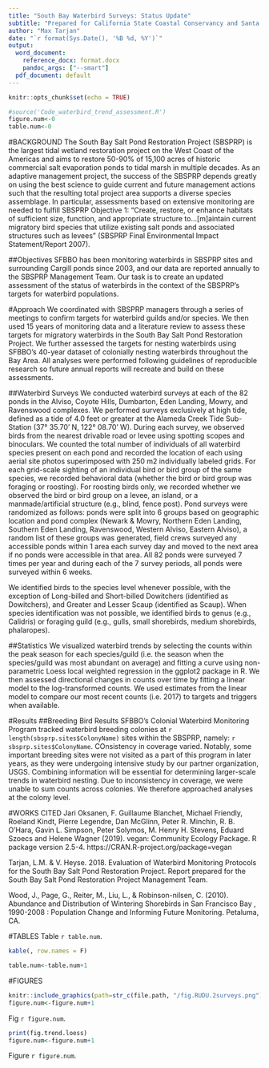 ```yaml
---
title: "South Bay Waterbird Surveys: Status Update"
subtitle: "Prepared for California State Coastal Conservancy and Santa Clara Valley Water District"
author: "Max Tarjan"
date: "`r format(Sys.Date(), '%B %d, %Y')`"
output: 
  word_document:
    reference_docx: format.docx
    pandoc_args: ["--smart"]
  pdf_document: default
---
```


```r
knitr::opts_chunk$set(echo = TRUE)
```

```r
#source('Code_waterbird_trend_assessment.R')
figure.num<-0
table.num<-0
```

#BACKGROUND
The South Bay Salt Pond Restoration Project (SBSPRP) is the largest tidal wetland restoration project on the West Coast of the Americas and aims to restore 50-90% of 15,100 acres of historic commercial salt evaporation ponds to tidal marsh in multiple decades. As an adaptive management project, the success of the SBSPRP depends greatly on using the best science to guide current and future management actions such that the resulting total project area supports a diverse species assemblage. In particular, assessments based on extensive monitoring are needed to fulfill SBSPRP Objective 1: “Create, restore, or enhance habitats of sufficient size, function, and appropriate structure to…[m]aintain current migratory bird species that utilize existing salt ponds and associated structures such as levees” (SBSPRP Final Environmental Impact Statement/Report 2007).

##Objectives
SFBBO has been monitoring waterbirds in SBSPRP sites and surrounding Cargill ponds since 2003, and our data are reported annually to the SBSPRP Management Team. Our task is to create an updated assessment of the status of waterbirds in the context of the SBSPRP’s targets for waterbird populations. 

#Approach
We coordinated with SBSPRP managers through a series of meetings to confirm targets for waterbird guilds and/or species. We then used 15 years of monitoring data and a literature review to assess these targets for migratory waterbirds in the South Bay Salt Pond Restoration Project. We further assessed the targets for nesting waterbirds using SFBBO’s 40-year dataset of colonially nesting waterbirds throughout the Bay Area. All analyses were performed following guidelines of reproducible research so future annual reports will recreate and build on these assessments.

##Waterbird Surveys
We conducted waterbird surveys at each of the 82 ponds in the Alviso, Coyote Hills, Dumbarton, Eden Landing, Mowry, and Ravenswood complexes. We performed surveys exclusively at high tide, defined as a tide of 4.0 feet or greater at the Alameda Creek Tide Sub-Station (37° 35.70' N, 122° 08.70' W). During each survey, we observed birds from the nearest drivable road or levee using spotting scopes and binoculars. We counted the total number of individuals of all waterbird species present on each pond and recorded the location of each using aerial site photos superimposed with 250 m2 individually labeled grids. For each grid-scale sighting of an individual bird or bird group of the same species, we recorded behavioral data (whether the bird or bird group was foraging or roosting). For roosting birds only, we recorded whether we observed the bird or bird group on a levee, an island, or a manmade/artificial structure (e.g., blind, fence post).  Pond surveys were randomized as follows: ponds were split into 6 groups based on geographic location and pond complex (Newark & Mowry, Northern Eden Landing, Southern Eden Landing, Ravenswood, Western Alviso, Eastern Alviso), a random list of these groups was generated, field crews surveyed any accessible ponds within 1 area each survey day and moved to the next area if no ponds were accessible in that area. All 82 ponds were surveyed 7 times per year and during each of the 7 survey periods, all ponds were surveyed within 6 weeks.

We identified birds to the species level whenever possible, with the exception of Long-billed and Short-billed Dowitchers (identified as Dowitchers), and Greater and Lesser Scaup (identified as Scaup). When species identification was not possible, we identified birds to genus (e.g., Calidris) or foraging guild (e.g., gulls, small shorebirds, medium shorebirds, phalaropes).

##Statistics
We visualized waterbird trends by selecting the counts within the peak season for each species/guild (i.e. the season when the species/guild was most abundant on average) and fitting a curve using non-parametric Loess local weighted regression in the ggplot2 package in R. We then assessed directional changes in counts over time by fitting a linear model to the log-transformed counts. We used estimates from the linear model to compare our most recent counts (i.e. 2017) to targets and triggers when available.

#Results
##Breeding Bird Results
SFBBO's Colonial Waterbird Monitoring Program tracked waterbird breeding colonies at `r length(sbsprp.sites$ColonyName)` sites within the SBSPRP, namely: ` r sbsprp.sites$ColonyName`. COnsistency in coverage varied. Notably, some important breeding sites were not visited as a part of this program in later years, as they were undergoing intensive study by our partner organization, USGS. Combining information will be essential for determining larger-scale trends in waterbird nesting. Due to inconsistency in coverage, we were unable to sum counts across colonies. We therefore approached analyses at the colony level. 


#WORKS CITED
Jari Oksanen, F. Guillaume Blanchet, Michael Friendly, Roeland Kindt, Pierre Legendre, Dan McGlinn, Peter R. Minchin, R. B. O'Hara, Gavin L. Simpson, Peter Solymos, M. Henry H. Stevens, Eduard Szoecs and Helene Wagner (2019). vegan: Community Ecology Package. R package version 2.5-4. https://CRAN.R-project.org/package=vegan

Tarjan, L.M. & V. Heyse. 2018. Evaluation of Waterbird Monitoring Protocols for the South Bay Salt Pond Restoration Project. Report prepared for the South Bay Salt Pond Restoration Project Management Team.

Wood, J., Page, G., Reiter, M., Liu, L., & Robinson-nilsen, C. (2010). Abundance and Distribution of Wintering Shorebirds in San Francisco Bay , 1990-2008 : Population Change and Informing Future Monitoring. Petaluma, CA.

#TABLES
Table `r table.num`.
```r
kable(, row.names = F)

table.num<-table.num+1
```

#FIGURES
```r
knitr::include_graphics(path=str_c(file.path, "/fig.RUDU.2surveys.png"))
figure.num<-figure.num+1
```
Fig `r figure.num`. 


```r
print(fig.trend.loess)
figure.num<-figure.num+1
```
Figure `r figure.num`. 
